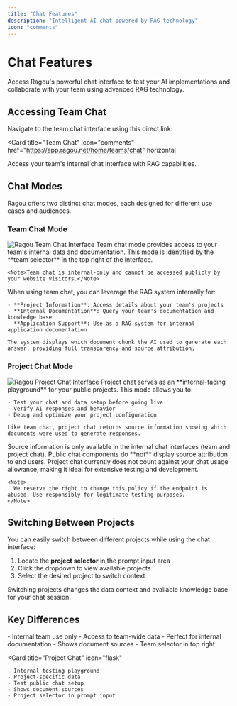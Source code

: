 ```yaml
---
title: "Chat Features"
description: "Intelligent AI chat powered by RAG technology"
icon: "comments"
---
```


# Chat Features

Access Ragou's powerful chat interface to test your AI implementations and collaborate with your team using advanced RAG technology.

## Accessing Team Chat

Navigate to the team chat interface using this direct link:

<Card
  title="Team Chat"
  icon="comments"
  href="https://app.ragou.net/home/teams/chat"
  horizontal
>
  Access your team's internal chat interface with RAG capabilities.
</Card>

## Chat Modes

Ragou offers two distinct chat modes, each designed for different use cases and audiences.

### Team Chat Mode

<img src="/images/chat.jpeg" alt="Ragou Team Chat Interface" />

<AccordionGroup>
  <Accordion icon="users" title="Internal Team Access">
    Team chat mode provides access to your team's internal data and documentation. This mode is identified by the **team selector** in the top right of the interface.
    
    <Note>Team chat is internal-only and cannot be accessed publicly by your website visitors.</Note>
  </Accordion>
  
  <Accordion icon="database" title="Team Data Access">
    When using team chat, you can leverage the RAG system internally for:
    
    - **Project Information**: Access details about your team's projects
    - **Internal Documentation**: Query your team's documentation and knowledge base
    - **Application Support**: Use as a RAG system for internal application documentation
    
    The system displays which document chunk the AI used to generate each answer, providing full transparency and source attribution.
  </Accordion>
</AccordionGroup>

### Project Chat Mode

<img src="/images/chat-project.jpeg" alt="Ragou Project Chat Interface" />

<AccordionGroup>
  <Accordion icon="flask" title="Testing Playground">
    Project chat serves as an **internal-facing playground** for your public projects. This mode allows you to:
    
    - Test your chat and data setup before going live
    - Verify AI responses and behavior
    - Debug and optimize your project configuration
    
    Like team chat, project chat returns source information showing which documents were used to generate responses.
  </Accordion>
  
  <Accordion icon="eye-slash" title="Source Visibility">
    <Warning>
      Source information is only available in the internal chat interfaces (team and project chat). Public chat components do **not** display source attribution to end users.
    </Warning>
  </Accordion>
  
  <Accordion icon="chart-bar" title="Usage Allowance">
    <Tip>
      Project chat currently does not count against your chat usage allowance, making it ideal for extensive testing and development.
    </Tip>
    
    <Note>
      We reserve the right to change this policy if the endpoint is abused. Use responsibly for legitimate testing purposes.
    </Note>
  </Accordion>
</AccordionGroup>

## Switching Between Projects

You can easily switch between different projects while using the chat interface:

1. Locate the **project selector** in the prompt input area
2. Click the dropdown to view available projects
3. Select the desired project to switch context

<Info>
  Switching projects changes the data context and available knowledge base for your chat session.
</Info>

## Key Differences

<Columns cols={2}>
  <Card
    title="Team Chat"
    icon="users"
  >
    - Internal team use only
    - Access to team-wide data
    - Perfect for internal documentation
    - Shows document sources
    - Team selector in top right
  </Card>
  
  <Card
    title="Project Chat"
    icon="flask"
  >
    - Internal testing playground
    - Project-specific data
    - Test public chat setup
    - Shows document sources
    - Project selector in prompt input
  </Card>
</Columns>
